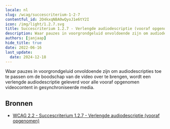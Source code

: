```yaml
---
locale: nl
slug: /wcag/succescriterium-1-2-7
contentful_id: 2O4kxqNBA0wQyoJ1e6tY2I
icon: /img/light/1.2.7.svg
title: Succescriterium 1.2.7 - Verlengde audiodescriptie (vooraf opgenomen) - Niveau AAA
description: Waar pauzes in voorgrondgeluid onvoldoende zijn om audiodescripties toe te passen om de boodschap van de video over te brengen, wordt een verlengde audiodescriptie geleverd voor alle vooraf opgenomen videocontent in gesynchroniseerde media.
authors: [janjaap]
hide_title: true
date: 2022-06-16
last_update:
  date: 2024-12-18
---
```


<Hero
  title="Verlengde audiodescriptie (vooraf opgenomen)"
  image="/img/light/1.2.7.svg"
  alt="WCAG 1.2.7 icon"
  prefix="Succescriterium 1.2.7"
  suffix="Niveau AAA"
/>

Waar pauzes in voorgrondgeluid onvoldoende zijn om audiodescripties toe te passen om de boodschap van de video over te brengen, wordt een verlengde audiodescriptie geleverd voor alle vooraf opgenomen videocontent in gesynchroniseerde media.

## Bronnen

- [WCAG 2.2 - Succescriterium 1.2.7 - Verlengde audiodescriptie (vooraf opgenomen)](https://www.w3.org/Translations/WCAG22-nl/#verlengde-audiodescriptie-vooraf-opgenomen)
